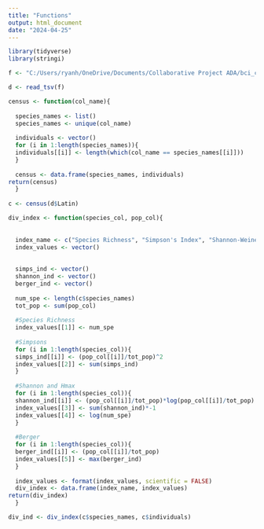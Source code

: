 ```yaml
---
title: "Functions"
output: html_document
date: "2024-04-25"
---
```


```r
library(tidyverse)
library(stringi)
```

```r
f <- "C:/Users/ryanh/OneDrive/Documents/Collaborative Project ADA/bci_census_2010.txt"

d <- read_tsv(f)
```


```r
census <- function(col_name){
 
  species_names <- list()
  species_names <- unique(col_name)
  
  individuals <- vector()
  for (i in 1:length(species_names)){
  individuals[[i]] <- length(which(col_name == species_names[[i]]))
  }
  
  census <- data.frame(species_names, individuals)
return(census)
  }
  
c <- census(d$Latin)
```

```r
div_index <- function(species_col, pop_col){
  
  
  index_name <- c("Species Richness", "Simpson's Index", "Shannon-Weiner Index", "Shannon Hmax", "Berger-Parker Index")
  index_values <- vector()
  
  
  simps_ind <- vector()
  shannon_ind <- vector()
  berger_ind <- vector()
  
  num_spe <- length(c$species_names)
  tot_pop <- sum(pop_col)
  
  #Species Richness
  index_values[[1]] <- num_spe
  
  #Simpsons
  for (i in 1:length(species_col)){
  simps_ind[[i]] <- (pop_col[[i]]/tot_pop)^2
  index_values[[2]] <- sum(simps_ind)
  }
  
  #Shannon and Hmax
  for (i in 1:length(species_col)){
  shannon_ind[[i]] <- (pop_col[[i]]/tot_pop)*log(pop_col[[i]]/tot_pop)
  index_values[[3]] <- sum(shannon_ind)*-1
  index_values[[4]] <- log(num_spe)
  }
  
  #Berger
  for (i in 1:length(species_col)){
  berger_ind[[i]] <- (pop_col[[i]]/tot_pop)
  index_values[[5]] <- max(berger_ind)
  }
  
  index_values <- format(index_values, scientific = FALSE)
  div_index <- data.frame(index_name, index_values)
return(div_index)
  }

div_ind <- div_index(c$species_names, c$individuals)
```


